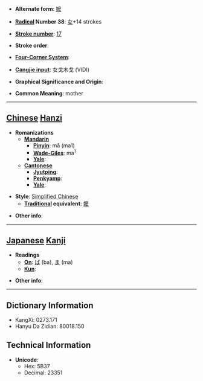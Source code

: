 
<!-- 
This page has been placed on ''Requests for Ph34rism.
This request has been subsequently carried out Ph34r themself.

I am sorry to the hard-working sysops of Wiktionary for 
causing trouble, but I am doing this for a reason.

Thank you (come again).
-->

* '''Alternate form''': [[嬤]]

* '''[[Wiktionary:Chinese radical index| Radical]] Number 38''': [[Wiktionary:Chinese radical index 女|女]]+14 strokes

* '''[[Wiktionary:Chinese total strokes index|Stroke number]]''': [[Wiktionary:Chinese total strokes index 17|17]]

* '''Stroke order''': 

* '''[[Wiktionary:Chinese four corner index|Four-Corner System]]''': 

* '''[[Wiktionary:Chinese Cangjie index|Cangjie input]]''': 女戈木戈 (VIDI)

* '''Graphical Significance and Origin''': 

* '''Common Meaning''': mother

----

== [[Chinese]] [[Hanzi]] ==

* '''Romanizations'''
** '''[[Mandarin]]'''
*** '''[[Pinyin]]''': mā (ma1)
*** '''[[Wade-Giles]]''': ma<sup>1</sup>
*** '''[[Yale]]''': 
** '''[[Cantonese]]'''
*** '''[[Jyutping]]''':
*** '''[[Penkyamp]]''': 
*** '''[[Yale]]''': 

* '''Style''': [[Simplified Chinese]] 
** '''[[Traditional Chinese|Traditional]] equivalent''': [[嬤]]

* '''Other info''': 

----

== [[Japanese]] [[Kanji]] ==

* '''Readings'''
** '''[[On]]''': [[ば]] (ba), [[ま]] (ma)
** '''[[Kun]]''': 

* '''Other info''':  

----

== Dictionary Information ==

* KangXi: 0273.171
* Hanyu Da Zidian: 80018.150

== Technical Information ==

* '''Unicode''':
** Hex: 5B37
** Decimal: 23351